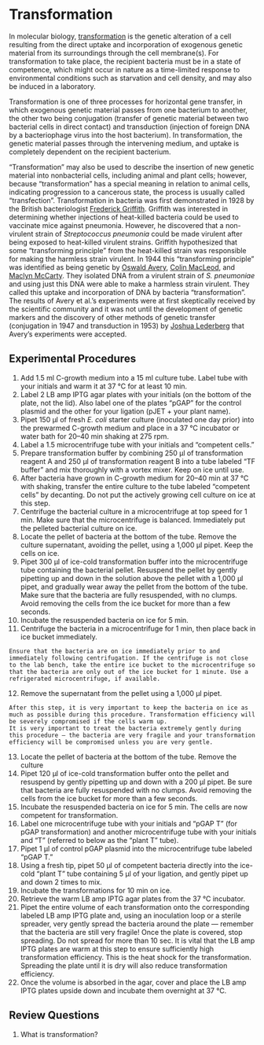 # Transformation

In molecular biology, [transformation](https://en.wikipedia.org/wiki/Transformation_(genetics)) is the genetic alteration of a cell resulting from the direct uptake and incorporation of exogenous genetic material from its surroundings through the cell membrane(s). For transformation to take place, the recipient bacteria must be in a state of competence, which might occur in nature as a time-limited response to environmental conditions such as starvation and cell density, and may also be induced in a laboratory.

Transformation is one of three processes for horizontal gene transfer, in which exogenous genetic material passes from one bacterium to another, the other two being conjugation (transfer of genetic material between two bacterial cells in direct contact) and transduction (injection of foreign DNA by a bacteriophage virus into the host bacterium). In transformation, the genetic material passes through the intervening medium, and uptake is completely dependent on the recipient bacterium.

"Transformation" may also be used to describe the insertion of new genetic material into nonbacterial cells, including animal and plant cells; however, because "transformation" has a special meaning in relation to animal cells, indicating progression to a cancerous state, the process is usually called "transfection".
Transformation in bacteria was first demonstrated in 1928 by the British bacteriologist [Frederick Griffith](https://en.wikipedia.org/wiki/Frederick_Griffith). Griffith was interested in determining whether injections of heat-killed bacteria could be used to vaccinate mice against pneumonia. However, he discovered that a non-virulent strain of *Streptococcus pneumonia* could be made virulent after being exposed to heat-killed virulent strains. Griffith hypothesized that some "transforming principle" from the heat-killed strain was responsible for making the harmless strain virulent. In 1944 this "transforming principle" was identified as being genetic by [Oswald Avery](https://en.wikipedia.org/wiki/Oswald_Avery), [Colin MacLeod](https://en.wikipedia.org/wiki/Colin_Munro_MacLeod), and [Maclyn McCarty](https://en.wikipedia.org/wiki/Maclyn_McCarty). They isolated DNA from a virulent strain of *S. pneumoniae* and using just this DNA were able to make a harmless strain virulent. They called this uptake and incorporation of DNA by bacteria "transformation". The results of Avery et al.'s experiments were at first skeptically received by the scientific community and it was not until the development of genetic markers and the discovery of other methods of genetic transfer (conjugation in 1947 and transduction in 1953) by [Joshua Lederberg](https://en.wikipedia.org/wiki/Joshua_Lederberg) that Avery's experiments were accepted.

## Experimental Procedures

1. Add 1.5 ml C-growth medium into a 15 ml culture tube. Label tube with your initials and warm it at 37 °C for at least 10 min.
2. Label 2 LB amp IPTG agar plates with your initials (on the bottom of the plate, not the lid). Also label one of the plates “pGAP” for the control plasmid and the other for your ligation (pJET + your plant name).
3. Pipet 150 µl of fresh *E. coli* starter culture (inoculated one day prior) into the prewarmed C-growth medium and place in a 37 °C incubator or water bath for 20–40 min shaking at 275 rpm.
4. Label a 1.5 microcentrifuge tube with your initials and “competent cells.”
5. Prepare transformation buffer by combining 250 µl of transformation reagent A and 250 µl of transformation reagent B into a tube labeled “TF buffer” and mix thoroughly with a vortex mixer. Keep on ice until use. 
6. After bacteria have grown in C-growth medium for 20–40 min at 37 °C with shaking, transfer the entire culture to the tube labeled “competent cells” by decanting. Do not put the actively growing cell culture on ice at this step.
7. Centrifuge the bacterial culture in a microcentrifuge at top speed for 1 min. Make sure that the microcentrifuge is balanced. Immediately put the pelleted bacterial culture on ice.
8. Locate the pellet of bacteria at the bottom of the tube. Remove the culture supernatant, avoiding the pellet, using a 1,000 µl pipet. Keep the cells on ice.
9. Pipet 300 µl of ice-cold transformation buffer into the microcentrifuge tube containing the bacterial pellet. Resuspend the pellet by gently pipetting up and down in the solution above the pellet with a 1,000 µl pipet, and gradually wear away the pellet from the bottom of the tube. Make sure that the bacteria are fully resuspended, with no clumps. Avoid removing the cells from the ice bucket for more than a few seconds.
10. Incubate the resuspended bacteria on ice for 5 min.
11. Centrifuge the bacteria in a microcentrifuge for 1 min, then place back in ice bucket immediately.

```block2
Ensure that the bacteria are on ice immediately prior to and immediately following centrifugation. If the centrifuge is not close to the lab bench, take the entire ice bucket to the microcentrifuge so that the bacteria are only out of the ice bucket for 1 minute. Use a refrigerated microcentrifuge, if available.
```

12. Remove the supernatant from the pellet using a 1,000 μl pipet.
    
```block2
After this step, it is very important to keep the bacteria on ice as much as possible during this procedure. Transformation efficiency will be severely compromised if the cells warm up.
It is very important to treat the bacteria extremely gently during this procedure — the bacteria are very fragile and your transformation efficiency will be compromised unless you are very gentle.
```

13. Locate the pellet of bacteria at the bottom of the tube. Remove the culture
14. Pipet 120 μl of ice-cold transformation buffer onto the pellet and resuspend by gently pipetting up and down with a 200 μl pipet. Be sure that bacteria are fully resuspended with no clumps. Avoid removing the cells from the ice bucket for more than a few seconds.
15. Incubate the resuspended bacteria on ice for 5 min.
The cells are now competent for transformation.
16. Label one microcentrifuge tube with your initials and “pGAP T” (for pGAP transformation) and another microcentrifuge tube with your initials and “T” (referred to below as the “plant T” tube).
17. Pipet 1 μl of control pGAP plasmid into the microcentrifuge tube labeled “pGAP T.”
18. Using a fresh tip, pipet 50 μl of competent bacteria directly into the ice-cold “plant T” tube containing 5 μl of your ligation, and gently pipet up and down 2 times to mix.
19. Incubate the transformations for 10 min on ice.
20. Retrieve the warm LB amp IPTG agar plates from the 37 °C incubator.
21. Pipet the entire volume of each transformation onto the corresponding labeled LB amp IPTG plate and, using an inoculation loop or a sterile spreader, very gently spread the bacteria around the plate — remember that the bacteria are still very fragile! Once the plate is covered, stop spreading. Do not spread for more than 10 sec.
It is vital that the LB amp IPTG plates are warm at this step to ensure sufficiently high transformation efficiency. This is the heat shock for the transformation. Spreading the plate until it is dry will also reduce transformation efficiency.
22. Once the volume is absorbed in the agar, cover and place the LB amp IPTG plates upside down and incubate them overnight at 37 °C.


## Review Questions

1. What is transformation?
